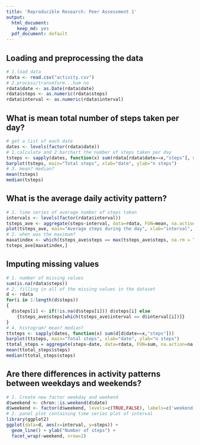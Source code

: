 ```yaml
---
title: 'Reproducible Research: Peer Assessment 1'
output:
  html_document:
    keep_md: yes
  pdf_document: default
---
```



## Loading and preprocessing the data
```r
# 1.load data
rdata <- read.csv("activity.csv")  
# 2.process/transmform...hum no
rdata$date <- as.Date(rdata$date)
rdata$steps <- as.numeric(rdata$steps)
rdata$interval <- as.numeric(rdata$interval)
```

## What is mean total number of steps taken per day?
```r
# get a list of each date
dates <- levels(factor(rdata$date))
# 1.calculate and 2.barchart the number of steps taken per day
tsteps <- sapply(dates, function(x) sum(rdata[rdata$date==x,"steps"], na.rm=TRUE))
barplot(tsteps, main="Total steps", xlab="date", ylab="n steps")
# 3. mean? median?
mean(tsteps)
median(tsteps)
```

## What is the average daily activity pattern?
```r
# 1. time series of average number of steps taken
intervals <- levels(factor(rdata$interval))
tsteps_ave <- aggregate(steps~interval, data=rdata, FUN=mean, na.action=na.omit)
plot(tsteps_ave, main="Average steps during the day", xlab="interval", ylab="average steps over time", type = 'l')
# 2. when was the maximum?
maxatindex <- which(tsteps_ave$steps == max(tsteps_ave$steps, na.rm = TRUE))
tsteps_ave[maxatindex,]
```

## Imputing missing values
```r
# 1. number of missing values
sum(is.na(rdata$steps))
# 2. filling in all of the missing values in the dataset
d <- rdata
for(i in 1:length(d$steps))
{
  d$steps[i] <- if(!is.na(d$steps[i])) d$steps[i] else
    {tsteps_ave$steps[which(tsteps_ave$interval == d$interval[i])]}
}
# 4. histogram? mean? median?
ttsteps <- sapply(dates, function(x) sum(d[d$date==x,"steps"]))
barplot(ttsteps, main="Total steps", xlab="date", ylab="n steps")
ttotal_steps = aggregate(steps~date, data=rdata, FUN=sum, na.action=na.omit)
mean(ttotal_steps$steps)
median(ttotal_steps$steps)
```

## Are there differences in activity patterns between weekdays and weekends?
```r
# 1. Create new factor weekday and weekend
d$weekend <- chron::is.weekend(d$date)
d$weekend <- factor(d$weekend, levels=c(TRUE,FALSE), labels=c('weekend','weekday'))
# 2. panel plot containing time series plot of interval
library(ggplot2)
ggplot(data=d, aes(x=interval, y=steps)) +
  geom_line() + ylab("Number of steps") +
  facet_wrap(~weekend, nrow=2)
```
